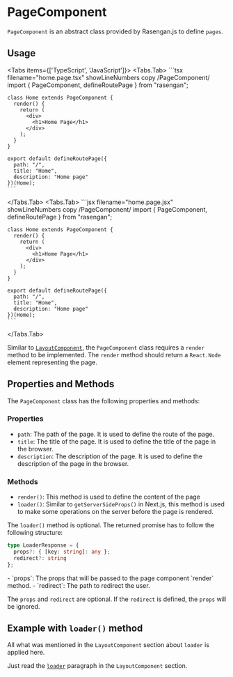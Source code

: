 
# PageComponent

`PageComponent` is an abstract class provided by Rasengan.js to define `pages`.

## Usage

<Tabs items={['TypeScript', 'JavaScript']}>
  <Tabs.Tab>
    ```tsx filename="home.page.tsx" showLineNumbers copy /PageComponent/
    import { PageComponent, defineRoutePage } from "rasengan";
    
    class Home extends PageComponent {
      render() {
        return (
          <div>
            <h1>Home Page</h1>
          </div>
        );
      }
    }

    export default defineRoutePage({
      path: "/",
      title: "Home",
      description: "Home page"
    })(Home);
    ```
  </Tabs.Tab>
  <Tabs.Tab>
    ```jsx filename="home.page.jsx" showLineNumbers copy /PageComponent/
    import { PageComponent, defineRoutePage } from "rasengan";
    
    class Home extends PageComponent {
      render() {
        return (
          <div>
            <h1>Home Page</h1>
          </div>
        );
      }
    }

    export default defineRoutePage({
      path: "/",
      title: "Home",
      description: "Home page"
    })(Home);
    ```
  </Tabs.Tab>
</Tabs>

Similar to [`LayoutComponent`](/docs/api-reference/components/layout-component), the `PageComponent` class requires a `render` method to be implemented. 
The `render` method should return a `React.Node` element representing the page.

## Properties and Methods

The `PageComponent` class has the following properties and methods:

### Properties

- `path`: The path of the page. It is used to define the route of the page.
- `title`: The title of the page. It is used to define the title of the page in the browser.
- `description`: The description of the page. It is used to define the description of the page in the browser.

### Methods

- `render()`: This method is used to define the content of the page
- `loader()`: Similar to `getServerSideProps()` in Next.js, this method is used to make some operations on the server before the page is rendered.

The `loader()` method is optional. The returned promise has to follow the following structure:

```ts
type LoaderResponse = {
  props?: { [key: string]: any };
  redirect?: string
};
```

<AlertBox>
- `props`: The props that will be passed to the page component `render` method.
- `redirect`: The path to redirect the user.

The `props` and `redirect` are optional. If the `redirect` is defined, the `props` will be ignored.
</AlertBox>

## Example with `loader()` method

All what was mentioned in the `LayoutComponent` section about `loader` is applied here. 

Just read the [`loader`](/docs/api-reference/components/layout-component#example-with-loader-method) paragraph in the `LayoutComponent` section.